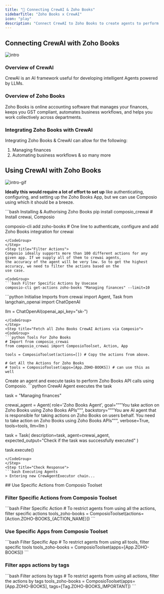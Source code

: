 ```yaml
---
title: "🚀 Connecting CrewAI & Zoho Books"
sidebarTitle: "Zoho Books x CrewAI"
icon: "play"
description: "Connect CrewAI to Zoho Books to create agents to perform tasks using natural language"
---
```


## Connecting CrewAI with Zoho Books
![intro](/media/intro.jpg)

### Overview of CrewAI

CrewAI is an AI framework useful for developing intelligent Agents powered by LLMs.

### Overview of Zoho Books

Zoho Books is online accounting software that manages your finances, keeps you GST compliant, automates business workflows, and helps you work collectively across departments.

### Integrating Zoho Books with CrewAI

Integrating Zoho Books & CrewAI can allow for the following:

1. Managing finances
2. Automating business workflows
& so many more

## Using CrewAI with Zoho Books
![intro-gif](/media/intro.gif)
<Steps>
<Step title="Setting Up the Environment">

**Ideally this would require a lot of effort to set up** like authenticating, configuring, and setting up the Zoho Books App, but we can use Composio using which it should be a breeze.

<CodeGroup>
```bash Installing & Authorising Zoho Books
pip install composio_crewai # Install crewai, Composio 

composio-cli add zoho-books # One line to authenticate, configure and add Zoho Books integration for crewai
```
</CodeGroup>
</Step>
<Step title="Filter Actions">
Composio ideally supports more than 100 different actions for any given app. If we supply all of them to crewai agents, 
the accuracy of the agent will be very low. So to get the highest accuracy, we need to filter the actions based on the 
use case.

<CodeGroup>
```bash Filter Specific Actions by Usecase
composio-cli get-actions zoho-books "Managing finances" --limit=10
```
</CodeGroup>

</Step>
<Step title="Import Base Packages">

<CodeGroup>
```python Initialise Imports
from crewai import Agent, Task
from langchain_openai import ChatOpenAI

llm = ChatOpenAI(openai_api_key="sk-<OPENAI KEY>")
```
</CodeGroup>
</Step>
<Step title="Fetch all Zoho Books CrewAI Actions via Composio">
<CodeGroup>
```python Tools For Zoho Books
# Import from composio_crewai
from composio_crewai import ComposioToolset, Action, App

tools = ComposioToolset(actions=[]) # Copy the actions from above. 

# Get All the Actions for Zoho Books
# tools = ComposioToolset(apps=[App.ZOHO-BOOKS]) # can use this as well
```
</CodeGroup>
</Step>
<Step title="Execute the Agent">
Create an agent and execute tasks to perform Zoho Books API calls using Composio. 
<CodeGroup>
```python CrewAI Agent executes the task

task = "Managing finances"

crewai_agent = Agent(
    role='Zoho Books Agent',
    goal="""You take action on Zoho Books using Zoho Books APIs""",
    backstory="""You are AI agent that is responsible for taking actions on Zoho Books on users behalf. You need to take action on Zoho Books using Zoho Books APIs""",
    verbose=True,
    tools=tools,
    llm=llm
)

task = Task(
    description=task,
    agent=crewai_agent,
    expected_output="Check if the task was successfully executed"
)

task.execute()
```
</CodeGroup>
</Step>
<Step title="Check Response">
```bash Executing Agents
> Entering new CrewAgentExecutor chain...
```
</Step>
</Steps>
## Use Specific Actions from Composio Toolset

### Filter Specific Actions from Composio Toolset

<CodeGroup>
```bash Filter Specific Action
# To restrict agents from using all the actions, filter specific actions
tools_zoho-books = ComposioToolset(actions=[Action.ZOHO-BOOKS_{ACTION_NAME}])
```
</CodeGroup>

### Use Specific Apps from Composio Toolset
<CodeGroup>
```bash Filter Specific App
# To restrict agents from using all tools, filter specific tools
tools_zoho-books = ComposioToolset(apps=[App.ZOHO-BOOKS])
```
</CodeGroup>

### Filter apps actions by tags 
<CodeGroup>
```bash Filter actions by tags
# To restrict agents from using all actions, filter the actions by tags
tools_zoho-books = ComposioToolset(apps=[App.ZOHO-BOOKS], tags=[Tag.ZOHO-BOOKS_IMPORTANT])
```
</CodeGroup>